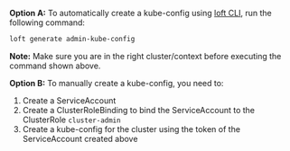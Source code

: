 
**Option A:** To automatically create a kube-config using [loft CLI](#TODO), run the following command:
```bash
loft generate admin-kube-config
```
**Note:** Make sure you are in the right cluster/context before executing the command shown above.

**Option B:** To manually create a kube-config, you need to:
1. Create a ServiceAccount
2. Create a ClusterRoleBinding to bind the ServiceAccount to the ClusterRole `cluster-admin`
3. Create a kube-config for the cluster using the token of the ServiceAccount created above
